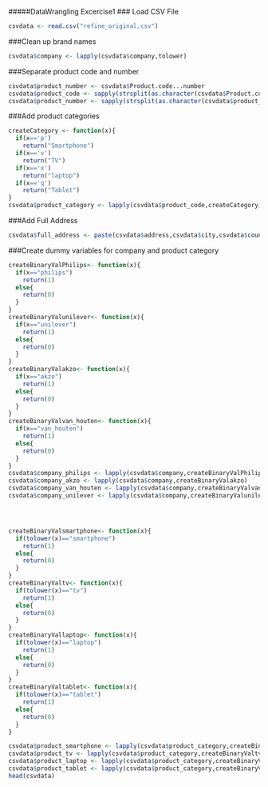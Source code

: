 #####DataWrangling Excercise1
### Load CSV File
```r
csvdata <- read.csv("refine_original.csv")
```
###Clean up brand names
```r
csvdata$company <- lapply(csvdata$company,tolower)
```
###Separate product code and number
```r
csvdata$product_number <- csvdata$Product.code...number
csvdata$product_code <- sapply(strsplit(as.character(csvdata$Product.code...number),"-"),"[",1)
csvdata$product_number <- sapply(strsplit(as.character(csvdata$product_number),"-"),"[",2)
```

###Add product categories
```r
createCategory <- function(x){
  if(x=='p')
    return("Smartphone")
  if(x=='v')
    return("TV")
  if(x=='x')
    return("laptop")
  if(x=='q')
    return("Tablet")
} 
csvdata$product_category <- lapply(csvdata$product_code,createCategory)
```
###Add Full Address
```r
csvdata$full_address <- paste(csvdata$address,csvdata$city,csvdata$country,sep=",")
```

###Create dummy variables for company and product category
```r

createBinaryValPhilips<- function(x){
  if(x=="philips")
    return(1)
  else{
    return(0)
  }
}
createBinaryValunilever<- function(x){
  if(x=="unilever")
    return(1)
  else{
    return(0)
  }
}
createBinaryValakzo<- function(x){
  if(x=="akzo")
    return(1)
  else{
    return(0)
  }
}
createBinaryValvan_houten<- function(x){
  if(x=="van_houten")
    return(1)
  else{
    return(0)
  }
}
csvdata$company_philips <- lapply(csvdata$company,createBinaryValPhilips)
csvdata$company_akzo <- lapply(csvdata$company,createBinaryValakzo)
csvdata$company_van_houten <- lapply(csvdata$company,createBinaryValvan_houten)
csvdata$company_unilever <- lapply(csvdata$company,createBinaryValunilever)




createBinaryValsmartphone<- function(x){
  if(tolower(x)=="smartphone")
    return(1)
  else{
    return(0)
  }
}
createBinaryValtv<- function(x){
  if(tolower(x)=="tv")
    return(1)
  else{
    return(0)
  }
}
createBinaryVallaptop<- function(x){
  if(tolower(x)=="laptop")
    return(1)
  else{
    return(0)
  }
}
createBinaryValtablet<- function(x){
  if(tolower(x)=="tablet")
    return(1)
  else{
    return(0)
  }
}

csvdata$product_smartphone <- lapply(csvdata$product_category,createBinaryValsmartphone)
csvdata$product_tv <- lapply(csvdata$product_category,createBinaryValtv)
csvdata$product_laptop <- lapply(csvdata$product_category,createBinaryVallaptop)
csvdata$product_tablet <- lapply(csvdata$product_category,createBinaryValtablet)
head(csvdata)
```
